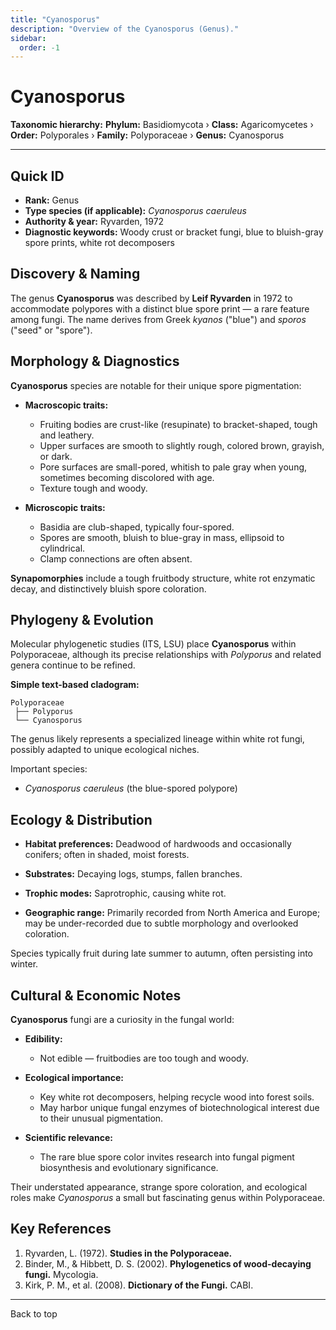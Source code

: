 ```yaml
---
title: "Cyanosporus"
description: "Overview of the Cyanosporus (Genus)."
sidebar:
  order: -1
---
```



# Cyanosporus <Badge variant="note" text="Genus" />

**Taxonomic hierarchy:** **Phylum:** Basidiomycota › **Class:** Agaricomycetes › **Order:** Polyporales › **Family:** Polyporaceae › **Genus:** Cyanosporus

---

## Quick ID
* **Rank:** Genus  
* **Type species (if applicable):** _Cyanosporus caeruleus_  
* **Authority & year:** Ryvarden, 1972  
* **Diagnostic keywords:** Woody crust or bracket fungi, blue to bluish-gray spore prints, white rot decomposers  

## Discovery & Naming
The genus **Cyanosporus** was described by **Leif Ryvarden** in 1972 to accommodate polypores with a distinct blue spore print — a rare feature among fungi. The name derives from Greek _kyanos_ ("blue") and _sporos_ ("seed" or "spore").

## Morphology & Diagnostics
**Cyanosporus** species are notable for their unique spore pigmentation:

- **Macroscopic traits:**
  - Fruiting bodies are crust-like (resupinate) to bracket-shaped, tough and leathery.
  - Upper surfaces are smooth to slightly rough, colored brown, grayish, or dark.
  - Pore surfaces are small-pored, whitish to pale gray when young, sometimes becoming discolored with age.
  - Texture tough and woody.

- **Microscopic traits:**
  - Basidia are club-shaped, typically four-spored.
  - Spores are smooth, bluish to blue-gray in mass, ellipsoid to cylindrical.
  - Clamp connections are often absent.

**Synapomorphies** include a tough fruitbody structure, white rot enzymatic decay, and distinctively bluish spore coloration.

## Phylogeny & Evolution
Molecular phylogenetic studies (ITS, LSU) place **Cyanosporus** within Polyporaceae, although its precise relationships with _Polyporus_ and related genera continue to be refined.

**Simple text-based cladogram:**
```
Polyporaceae
 ├── Polyporus
 └── Cyanosporus
```
The genus likely represents a specialized lineage within white rot fungi, possibly adapted to unique ecological niches.

Important species:

- _Cyanosporus caeruleus_ (the blue-spored polypore)

## Ecology & Distribution
- **Habitat preferences:** Deadwood of hardwoods and occasionally conifers; often in shaded, moist forests.
- **Substrates:** Decaying logs, stumps, fallen branches.
- **Trophic modes:** Saprotrophic, causing white rot.

- **Geographic range:** Primarily recorded from North America and Europe; may be under-recorded due to subtle morphology and overlooked coloration.

Species typically fruit during late summer to autumn, often persisting into winter.

## Cultural & Economic Notes
**Cyanosporus** fungi are a curiosity in the fungal world:

- **Edibility:**
  - Not edible — fruitbodies are too tough and woody.

- **Ecological importance:**
  - Key white rot decomposers, helping recycle wood into forest soils.
  - May harbor unique fungal enzymes of biotechnological interest due to their unusual pigmentation.

- **Scientific relevance:**
  - The rare blue spore color invites research into fungal pigment biosynthesis and evolutionary significance.

Their understated appearance, strange spore coloration, and ecological roles make _Cyanosporus_ a small but fascinating genus within Polyporaceae.

## Key References
1. Ryvarden, L. (1972). **Studies in the Polyporaceae.**  
2. Binder, M., & Hibbett, D. S. (2002). **Phylogenetics of wood-decaying fungi.** Mycologia.  
3. Kirk, P. M., et al. (2008). **Dictionary of the Fungi.** CABI.

---

<LinkButton href="#top" variant="minimal" icon="arrow-up">
  Back to top
</LinkButton>
